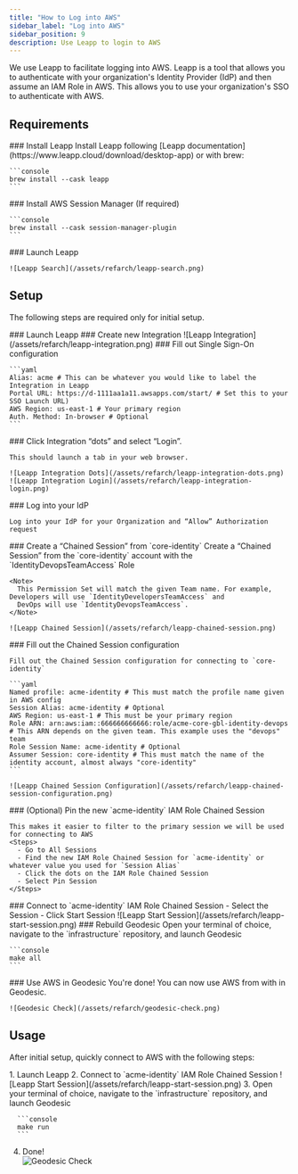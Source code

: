 ```yaml
---
title: "How to Log into AWS"
sidebar_label: "Log into AWS"
sidebar_position: 9
description: Use Leapp to login to AWS
---
```


<Intro>
We use Leapp to facilitate logging into AWS. Leapp is a tool that allows you to authenticate with your organization's
Identity Provider (IdP) and then assume an IAM Role in AWS. This allows you to use your organization's SSO to
authenticate with AWS.
</Intro>

## Requirements

<Steps>
  <Step>
    ### <StepNumber/> Install Leapp
    Install Leapp following [Leapp documentation](https://www.leapp.cloud/download/desktop-app) or with brew:

    ```console
    brew install --cask leapp
    ```

  </Step>

  <Step>
    ### <StepNumber/> Install AWS Session Manager (If required)

    ```console
    brew install --cask session-manager-plugin
    ```

  </Step>

  <Step>
    ### <StepNumber/> Launch Leapp

    ![Leapp Search](/assets/refarch/leapp-search.png)
  </Step>
</Steps>

## Setup

The following steps are required only for initial setup.

<Steps>
  <Step>
    ### <StepNumber/> Launch Leapp
  </Step>

  <Step>
    ### <StepNumber/> Create new Integration
    ![Leapp Integration](/assets/refarch/leapp-integration.png)
  </Step>

  <Step>
    ### <StepNumber/> Fill out Single Sign-On configuration

    ```yaml
    Alias: acme # This can be whatever you would like to label the Integration in Leapp
    Portal URL: https://d-1111aa1a11.awsapps.com/start/ # Set this to your SSO Launch URL)
    AWS Region: us-east-1 # Your primary region
    Auth. Method: In-browser # Optional
    ```

  </Step>

  <Step>
    ### <StepNumber/> Click Integration “dots” and select “Login”.

    This should launch a tab in your web browser.

    ![Leapp Integration Dots](/assets/refarch/leapp-integration-dots.png)
    ![Leapp Integration Login](/assets/refarch/leapp-integration-login.png)
  </Step>

  <Step>
    ### <StepNumber/> Log into your IdP

    Log into your IdP for your Organization and “Allow” Authorization request
  </Step>

  <Step>
    ### <StepNumber/> Create a “Chained Session” from `core-identity`
    Create a “Chained Session” from the `core-identity` account with the `IdentityDevopsTeamAccess` Role

    <Note>
      This Permission Set will match the given Team name. For example, Developers will use `IdentityDevelopersTeamAccess` and
      DevOps will use `IdentityDevopsTeamAccess`.
    </Note>

    ![Leapp Chained Session](/assets/refarch/leapp-chained-session.png)

  </Step>

  <Step>
    ### <StepNumber/> Fill out the Chained Session configuration

    Fill out the Chained Session configuration for connecting to `core-identity`

    ```yaml
    Named profile: acme-identity # This must match the profile name given in AWS config
    Session Alias: acme-identity # Optional
    AWS Region: us-east-1 # This must be your primary region
    Role ARN: arn:aws:iam::666666666666:role/acme-core-gbl-identity-devops # This ARN depends on the given team. This example uses the "devops" team
    Role Session Name: acme-identity # Optional
    Assumer Session: core-identity # This must match the name of the identity account, almost always "core-identity"
    ```

    ![Leapp Chained Session Configuration](/assets/refarch/leapp-chained-session-configuration.png)
  </Step>

  <Step>
    ### <StepNumber/> (Optional) Pin the new `acme-identity` IAM Role Chained Session

    This makes it easier to filter to the primary session we will be used for connecting to AWS
    <Steps>
      - Go to All Sessions
      - Find the new IAM Role Chained Session for `acme-identity` or whatever value you used for `Session Alias`
      - Click the dots on the IAM Role Chained Session
      - Select Pin Session
    </Steps>
  </Step>

  <Step>
    ### <StepNumber/> Connect to `acme-identity` IAM Role Chained Session
    <Steps>
      - Select the Session
      - Click Start Session
        ![Leapp Start Session](/assets/refarch/leapp-start-session.png)
    </Steps>
  </Step>

  <Step>
    ### <StepNumber/> Rebuild Geodesic
    Open your terminal of choice, navigate to the `infrastructure` repository, and launch Geodesic

    ```console
    make all
    ```
  </Step>

  <Step>
    ### <StepNumber/> Use AWS in Geodesic
    You're done! You can now use AWS from with in Geodesic.

    ![Geodesic Check](/assets/refarch/geodesic-check.png)
  </Step>
</Steps>

## Usage

After initial setup, quickly connect to AWS with the following steps:

<Steps>
  1. Launch Leapp
  2. Connect to `acme-identity` IAM Role Chained Session
      ![Leapp Start Session](/assets/refarch/leapp-start-session.png)
  3. Open your terminal of choice, navigate to the `infrastructure` repository, and launch Geodesic

      ```console
      make run
      ```
  4. Done!<br/>
    ![Geodesic Check](/assets/refarch/geodesic-check.png)
</Steps>


